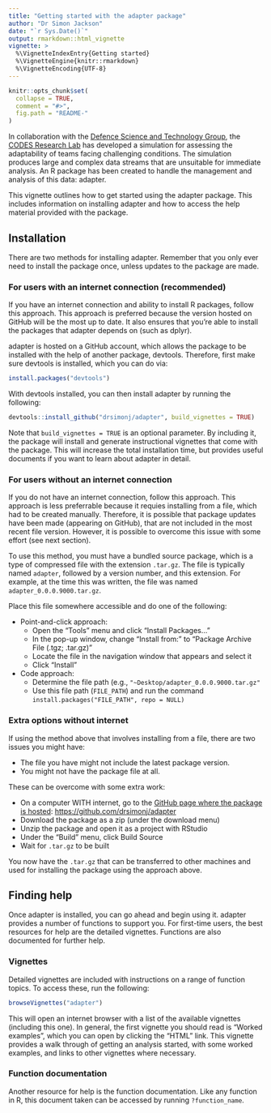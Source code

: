 ```yaml
---
title: "Getting started with the adapter package"
author: "Dr Simon Jackson"
date: "`r Sys.Date()`"
output: rmarkdown::html_vignette
vignette: >
  %\VignetteIndexEntry{Getting started}
  %\VignetteEngine{knitr::rmarkdown}
  %\VignetteEncoding{UTF-8}
---
```


```r
knitr::opts_chunk$set(
  collapse = TRUE,
  comment = "#>",
  fig.path = "README-"
)
```

In collaboration with the [Defence Science and Technology Group](http://www.dst.defence.gov.au/), the [CODES Research Lab](http://sydney.edu.au/science/psychology/lab/codes/) has developed a simulation for assessing the adaptability of teams facing challenging conditions. The simulation produces large and complex data streams that are unsuitable for immediate analysis. An R package has been created to handle the management and analysis of this data: adapter.

This vignette outlines how to get started using the adapter package. This includes information on installing adapter and how to access the help material provided with the package.

## Installation

There are two methods for installing adapter. Remember that you only ever need to install the package once, unless updates to the package are made.

### For users with an internet connection (recommended)

If you have an internet connection and ability to install R packages, follow this approach. This approach is preferred because the version hosted on GitHub will be the most up to date. It also ensures that you're able to install the packages that adapter depends on (such as dplyr).

adapter is hosted on a GitHub account, which allows the package to be installed with the help of another package, devtools. Therefore, first make sure devtools is installed, which you can do via:

```r
install.packages("devtools")
```

With devtools installed, you can then install adapter by running the following:

```r
devtools::install_github("drsimonj/adapter", build_vignettes = TRUE)
```

Note that `build_vignettes = TRUE` is an optional parameter. By including it, the package will install and generate instructional vignettes that come with the package. This will increase the total installation time, but provides useful documents if you want to learn about adapter in detail.

### For users without an internet connection

If you do not have an internet connection, follow this approach. This approach is less preferrable because it requies installing from a file, which had to be created manually. Therefore, it is possible that package updates have been made (appearing on GitHub), that are not included in the most recent file version. However, it is possible to overcome this issue with some effort (see next section).

To use this method, you must have a bundled source package, which is a type of compressed file with the extension `.tar.gz`. The file is typically named `adapter`, followed by a version number, and this extension. For example, at the time this was written, the file was named `adapter_0.0.0.9000.tar.gz`.

Place this file somewhere accessible and do one of the following:

- Point-and-click approach:
    - Open the "Tools" menu and click "Install Packages..."
    - In the pop-up window, change "Install from:" to "Package Archive File (.tgz; .tar.gz)"
    - Locate the file in the navigation window that appears and select it
    - Click "Install"
- Code approach:
    - Determine the file path (e.g., `"~Desktop/adapter_0.0.0.9000.tar.gz"`
    - Use this file path (`FILE_PATH`) and run the command `install.packages("FILE_PATH", repo = NULL)`

### Extra options without internet

If using the method above that involves installing from a file, there are two issues you might have:

- The file you have might not include the latest package version.
- You might not have the package file at all.

These can be overcome with some extra work:

- On a computer WITH internet, go to the [GitHub page where the package is hosted](https://github.com/drsimonj/adapter): <https://github.com/drsimonj/adapter>
- Download the package as a zip (under the download menu)
- Unzip the package and open it as a project with RStudio
- Under the "Build" menu, click Build Source
- Wait for `.tar.gz` to be built

You now have the `.tar.gz` that can be transferred to other machines and used for installing the package using the approach above.

## Finding help

Once adapter is installed, you can go ahead and begin using it. adapter provides a number of functions to support you. For first-time users, the best resources for help are the detailed vignettes. Functions are also documented for further help.

### Vignettes

Detailed vignettes are included with instructions on a range of function topics. To access these, run the following:

```r
browseVignettes("adapter")
```

This will open an internet browser with a list of the available vignettes (including this one). In general, the first vignette you should read is "Worked examples", which you can open by clicking the "HTML" link. This vignette provides a walk through of getting an analysis started, with some worked examples, and links to other vignettes where necessary.

### Function documentation

Another resource for help is the function documentation. Like any function in R, this document taken can be accessed by running `?function_name`.

